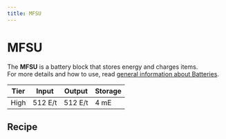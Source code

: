 ```yaml
---
title: MFSU
---
```


<ItemImage file="mfsu" alt="MFSU" size="200" />

# MFSU

The **MFSU** is a battery block that stores energy and charges items.  
For more details and how to use, read [general information about Batteries](/docs/blocks/batteries).

| Tier | Input     | Output    | Storage |
|------|-----------|-----------|---------|
| High | 512 E/t   | 512 E/t   | 4 mE    |

## Recipe

<CraftingTable recipe="input techreborn:lapotron_crystal techreborn:advanced_circuit techreborn:lapotron_crystal input techreborn:lapotron_crystal techreborn:mfe techreborn:lapotron_crystal input techreborn:lapotron_crystal techreborn:advanced_machine_frame techreborn:lapotron_crystal output techreborn:mfsu"/>
